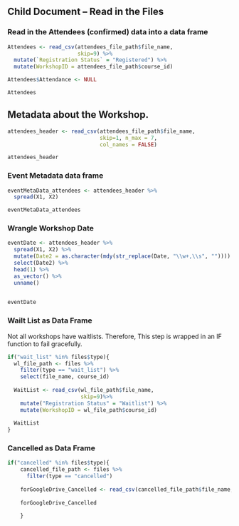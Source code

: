 ## Child Document -- Read in the Files

### Read in  the Attendees (confirmed) data into a data frame

```r
Attendees <- read_csv(attendees_file_path$file_name, 
                      skip=9) %>% 
  mutate(`Registration Status` = "Registered") %>% 
  mutate(WorkshopID = attendees_file_path$course_id) 

Attendees$Attendance <- NULL

Attendees
```

## Metadata about the Workshop.  

```r
attendees_header <- read_csv(attendees_file_path$file_name, 
                             skip=1, n_max = 7, 
                             col_names = FALSE)

attendees_header
```

### Event Metadata data frame

```r
eventMetaData_attendees <- attendees_header %>% 
  spread(X1, X2) 

eventMetaData_attendees
```



### Wrangle Workshop Date

```r
eventDate <- attendees_header %>% 
  spread(X1, X2) %>%
  mutate(Date2 = as.character(mdy(str_replace(Date, "\\w+,\\s", "")))) %>% 
  select(Date2) %>% 
  head(1) %>% 
  as_vector() %>% 
  unname()
  

eventDate
```

###  Wailt List as Data Frame

Not all workshops have waitlists.  Therefore, This step is wrapped in an IF function to fail gracefully.

```r
if("wait_list" %in% files$type){
  wl_file_path <- files %>% 
    filter(type == "wait_list") %>% 
    select(file_name, course_id)
  
  WaitList <- read_csv(wl_file_path$file_name, 
                       skip=9)%>% 
    mutate("Registration Status" = "Waitlist") %>% 
    mutate(WorkshopID = wl_file_path$course_id)
  
  WaitList
}  

```


###  Cancelled as Data Frame

```r
if("cancelled" %in% files$type){
    cancelled_file_path <- files %>% 
      filter(type == "cancelled")
    
    forGoogleDrive_Cancelled <- read_csv(cancelled_file_path$file_name, skip = 8)
    
    forGoogleDrive_Cancelled

    } 

```

